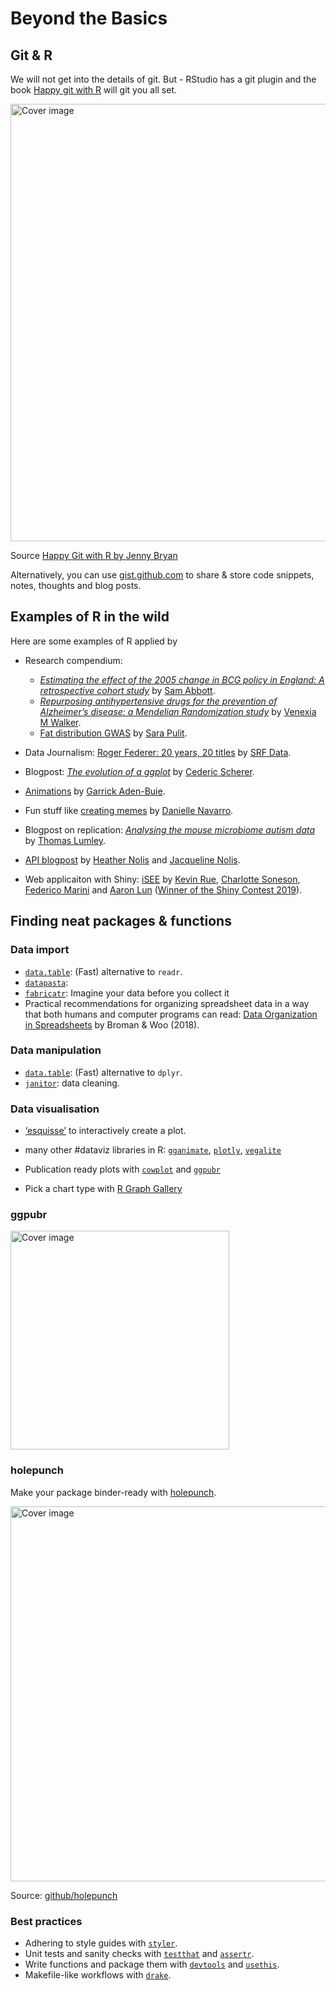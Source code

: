 # Beyond the Basics

<!-------------------------------->
## Git & R
<!-------------------------------->

We will not get into the details of git. But - RStudio has a git plugin and the book [Happy git with R](https://happygitwithr.com/) will git you all set. 

<div class="figure">
<img src="https://happygitwithr.com/img/watch-me-diff-watch-me-rebase-smaller.png
" width="700" alt="Cover image" />
<p class="caption">Source <a href="https://happygitwithr.com/">Happy Git with R by Jenny Bryan</a></p>
</div>


Alternatively, you can use [gist.github.com](https://gist.github.com/) to share & store code snippets, notes, thoughts and blog posts. 

<!-------------------------------->
## Examples of R in the wild
<!-------------------------------->

Here are some examples of R applied by 

- Research compendium: 
    - [_Estimating the effect of the 2005 change in BCG policy in England: A retrospective cohort study_ ](https://github.com/seabbs/DirectEffBCGPolicyChange) by [Sam Abbott](https://twitter.com/seabbs).
    - [_Repurposing antihypertensive drugs for the prevention of Alzheimer’s disease: a Mendelian Randomization study_](https://github.com/venexia/MR-antihypertensives-AD) by [Venexia M Walker](https://twitter.com/venexia).
    - [Fat distribution GWAS](https://github.com/saralpulit/fatdistnGWAS) by [Sara Pulit](https://twitter.com/saralpulit).

- Data Journalism: [Roger Federer: 20 years, 20 titles](https://www.srf.ch/static/srf-data/data/2018/federer/#/en) by [SRF Data](https://srfdata.github.io/). 

- Blogpost: [_The evolution of a ggplot_](https://cedricscherer.netlify.com/2019/05/17/the-evolution-of-a-ggplot-ep.-1/) by [Cederic Scherer](https://twitter.com/CedScherer).
    
- [Animations](https://github.com/gadenbuie/tidy-animated-verbs#tidy-animated-verbs) by [Garrick Aden-Buie](https://twitter.com/grrrck).

- Fun stuff like [creating memes](https://djnavarro.net/post/memes-are-valid-social-commentary/) by [Danielle Navarro](https://twitter.com/djnavarro).

- Blogpost on replication: [_Analysing the mouse microbiome autism data_](https://notstatschat.rbind.io/2019/06/16/analysing-the-mouse-autism-data/) by [Thomas Lumley](https://twitter.com/tslumley).

- [API blogpost](https://medium.com/tmobile-tech/r-can-api-c184951a24a3) by [Heather Nolis](https://twitter.com/heatherklus) and [Jacqueline Nolis](https://twitter.com/skyetetra).

- Web applicaiton with Shiny: [iSEE](https://kevinrue.shinyapps.io/isee-shiny-contest/) by [Kevin Rue](https://community.rstudio.com/u/kevinrue), [Charlotte Soneson](https://community.rstudio.com/u/csoneson), [Federico Marini](https://community.rstudio.com/u/federicomarini) and [Aaron Lun](https://github.com/LTLA) ([Winner of the Shiny Contest 2019](https://blog.rstudio.com/2019/04/05/first-shiny-contest-winners/)).

<!-------------------------------->
## Finding neat packages & functions
<!-------------------------------->

### Data import {-}

- [`data.table`](https://cran.r-project.org/web/packages/data.table/vignettes/datatable-intro.html): (Fast) alternative to `readr`.
- [`datapasta`](https://twitter.com/dataandme/status/1148548556850114561): 
- [`fabricatr`](https://rviews.rstudio.com/2019/07/01/imagine-your-data-before-you-collect-it/): Imagine your data before you collect it
- Practical recommendations for organizing spreadsheet data in a way that both humans and computer programs can read: [Data Organization in Spreadsheets](https://www.tandfonline.com/doi/full/10.1080/00031305.2017.1375989) by Broman & Woo (2018).


### Data manipulation {-}

- [`data.table`](https://cran.r-project.org/web/packages/data.table/vignettes/datatable-intro.html): (Fast) alternative to `dplyr`. 
- [`janitor`](http://sfirke.github.io/janitor/): data cleaning.


### Data visualisation {-}

- ['esquisse'](https://github.com/dreamRs/esquisse) to interactively create a plot. 

- many other \#dataviz libraries in R: [`gganimate`](https://github.com/thomasp85/gganimate), [`plotly`](https://plot.ly/r/), [`vegalite`](https://github.com/hrbrmstr/vegalite)

- Publication ready plots with [`cowplot`](https://github.com/wilkelab/cowplot) and [`ggpubr`](https://github.com/kassambara/ggpubr)

- Pick a chart type with [R Graph Gallery](https://www.r-graph-gallery.com/)

### ggpubr {-}

<div class="figure">
<img src="https://rpkgs.datanovia.com/ggpubr/tools/README-ggpubr-box-plot-dot-plots-strip-charts-2.png" width="350" alt="Cover image" />
</div>


### holepunch {-}

Make your package binder-ready with [holepunch](https://github.com/karthik/holepunch). 

<div class="figure">
<img src="https://camo.githubusercontent.com/fd4274e8efa5ef6e2e096176bf75465c4746c667/68747470733a2f2f692e696d6775722e636f6d2f6f71576c3531322e706e67" width="600" alt="Cover image" />
<p class="caption">Source: <a href="https://github.com/karthik/holepunch">github/holepunch</a></p>
</div>



### Best practices {-}

- Adhering to style guides with [`styler`](https://github.com/r-lib/styler).
- Unit tests and sanity checks with [`testthat`](https://testthat.r-lib.org/) and [`assertr`](https://github.com/ropensci/assertr). 
- Write functions and package them with [`devtools`](https://devtools.r-lib.org/) and [`usethis`](https://usethis.r-lib.org/). 
- Makefile-like workflows with [`drake`](https://docs.ropensci.org/drake/).

